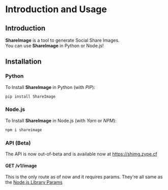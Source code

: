 # Introduction and Usage
## Introduction
**ShareImage** is a tool to generate Social Share Images.  
You can use **ShareImage** in Python or Node.js!  
## Installation
### Python
To Install **ShareImage** in Python (with *PIP*):
```sh title=Terminal
pip install ShareImage
```
### Node.js
To Install **ShareImage** in Node.js (with *Yarn* or *NPM*):
```sh npm2yarn
npm i shareimage
```
### API (Beta)
The API is now out-of-beta and is available now at https://shimg.zype.cf

#### GET /v1/image
This is the only route as of now and it requires params. They're all same as the [Node.js Library Params](https://www.npmjs.com/package/shareimage#Parameters)
